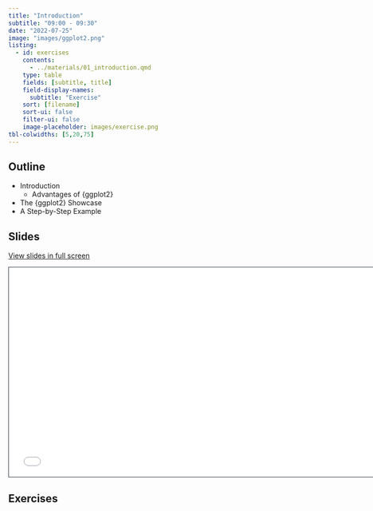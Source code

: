 ```yaml
---
title: "Introduction"
subtitle: "09:00 - 09:30"
date: "2022-07-25"
image: "images/ggplot2.png"
listing:
  - id: exercises
    contents:
      - ../materials/01_introduction.qmd
    type: table
    fields: [subtitle, title]
    field-display-names:
      subtitle: "Exercise"
    sort: [filename]
    sort-ui: false
    filter-ui: false
    image-placeholder: images/exercise.png
tbl-colwidths: [5,20,75]
---
```


## Outline

-   Introduction
    -   Advantages of {ggplot2}
- The {ggplot2} Showcase
- A Step-by-Step Example

## Slides

[View slides in full screen](../materials/01_introduction.html)

```{=html}
<iframe class="slide-deck" src="../materials/01_introduction.html" height="420" width="747" style="border: 1px solid #2e3846;"></iframe>
```
## Exercises

::: {#exercises}
:::
